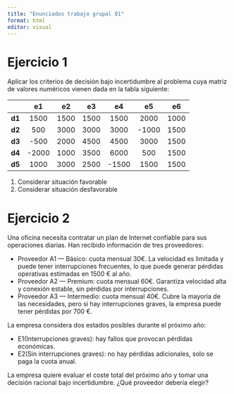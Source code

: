 ```yaml
---
title: "Enunciados trabajo grupal 01"
format: html
editor: visual
---
```


# Ejercicio 1  

Aplicar los criterios de decisión bajo incertidumbre al problema cuya matriz de valores numéricos vienen dada en la tabla siguiente:

|  | **e1** | **e2** | **e3** | **e4** | **e5** | **e6** |
|:-----------:|:--:|:--:|:--:|:--:|:--:|:--:|
| **d1** | 1500 | 1500 | 1500 | 1500 | 2000 | 1000 |
| **d2** | 500 | 3000 | 3000 | 3000 | -1000 | 1500 |
| **d3** | -500 | 2000 | 4500 | 4500 | 3000 | 1500 |
| **d4** | -2000 | 1000 | 3500 | 6000 | 500 | 1500 |
| **d5** | 1000 | 3000 | 2500 | -1500 | 1500 | 1500 |

1) Considerar situación favorable
2) Considerar situación desfavorable



# Ejercicio 2

Una oficina necesita contratar un plan de Internet confiable para sus operaciones diarias. Han recibido información de tres proveedores:

-	Proveedor A1 — Básico: cuota mensual 30€. La velocidad es limitada y puede tener interrupciones 
  frecuentes, lo que puede generar pérdidas operativas estimadas en 1500 € al año. 
-	Proveedor A2 — Premium: cuota mensual 60€. Garantiza velocidad alta y conexión estable, sin 
  pérdidas por interrupciones.
-	Proveedor A3 — Intermedio: cuota mensual 40€. Cubre la mayoría de las necesidades, pero si 
  hay interrupciones graves, la empresa puede tener pérdidas por 700 €. 
  
La empresa considera dos estados posibles durante el próximo año: 

- E1(Interrupciones graves): hay fallos que provocan pérdidas económicas. 
- E2(Sin interrupciones graves): no hay pérdidas adicionales, solo se paga la cuota anual.

La empresa quiere evaluar el coste total del próximo año y tomar una decisión racional bajo incertidumbre. ¿Qué proveedor debería elegir?

